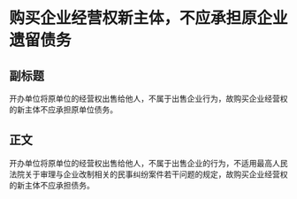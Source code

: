 # 购买企业经营权新主体，不应承担原企业遗留债务
## 副标题
开办单位将原单位的经营权出售给他人，不属于出售企业行为，故购买企业经营权的新主体不应承担原单位债务。
## 正文
开办单位将原单位的经营权出售给他人，不属于出售企业的行为，不适用最高人民法院关于审理与企业改制相关的民事纠纷案件若干问题的规定，故购买企业经营权的新主体不应承担债务。